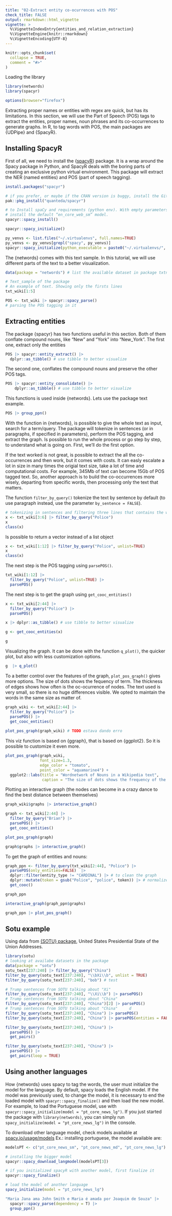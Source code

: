 ```yaml
---
title: "02-Extract entity co-ocurrences with POS"
check_title: FALSE
output: rmarkdown::html_vignette
vignette: >
  %\VignetteIndexEntry{entities_and_relation_extraction}
  %\VignetteEngine{knitr::rmarkdown}
  %\VignetteEncoding{UTF-8}
---
```


```r
knitr::opts_chunk$set(
  collapse = TRUE,
  comment = "#>"
)
```
Loading the library

```r
library(networds)
library(spacyr)
```
```r
options(browser="firefox")
```


Extracting proper names or entities with regex are quick, but has its limitations. 
In this section, we will use the Part of Speech (POS) tags to extract the entities, proper names, noun phrases and its co-occurrences to generate graphs.
In R, to tag words with POS, the main packages are {UDPipe} and {SpacyR}.

## Installing SpacyR
First of all, we need to install the {[spacyR](https://spacyr.quanteda.io/)} package.
It is a wrap around the Spacy package in Python, and SpacyR deals with the boring parts of creating an exclusive python virtual environment.
This package will extract the NER (named entities) and POS (part of speech tagging).

```r
install.packages("spacyr")

# if you prefer, or maybe if the CRAN version is buggy, install the GitHub one:
pak::pkg_install("quanteda/spacyr")

# to Install spaCy and requirements (python env). With empty parameters, it will
# install the default “en_core_web_sm” model.
spacyr::spacy_install()

spacyr::spacy_initialize()
```
```r
py_venvs <- list.files("~/.virtualenvs", full.names=TRUE)
py_venvs <- py_venvs[grepl("spacy", py_venvs)]
spacyr::spacy_initialize(python_executable = paste0("~/.virtualenvs/", py_venvs, "/bin/python"))
```

The {networds} comes with this text sample. In this tutorial, we will use different parts of the text to a better visualization.

```r
data(package = "networds") # list the available dataset in package txtnet
```
```r
# Text_sample of the package
# An example of text. Showing only the firsts lines
txt_wiki[1:5]

POS <- txt_wiki |> spacyr::spacy_parse()
# parsing the POS tagging in it
```

## Extracting entities

The package {spacyr} has two functions useful in this section.
Both of them conflate compound nouns, like "New" and "York" into "New_York".
The first one, extract only the entities

```r
POS |> spacyr::entity_extract() |> 
  dplyr::as_tibble() # use tibble to better visualize
```

The second one, conflates the compound nouns and preserve the other POS tags.

```r
POS |> spacyr::entity_consolidate() |> 
    dplyr::as_tibble() # use tibble to better visualize
```

This functions is used inside {networds}.
Lets use the package text example. 
<!-- You can use whatever you want. -->

```r
POS |> group_ppn()
```

With the function in {networds}, is possible to give the whole text as input, search for a term/query. The package will tokenize in sentences (or in paragraphs, if specified in parameters), perform the POS tagging, and extract the graph. Is possible to run the whole process or go step by step, to understand what is going on. First, we'll do the first option.

If the text worked is not great, is possible to extract the all the co-occurrences and then work, but it comes with costs. 
It can easly escalate a lot in size in many times the origial text size, take a lot of time and computational costs.
For example, 345Mb of text can become 15Gb of POS tagged text.
So, another approach is to build the co-occurrences more wisely, departing from specific words, then processing only the text that matters.

The function `filter_by_query()` tokenize the text by sentence by default (to use paragraph instead, use the parameter  `by_sentence = FALSE`).

```r
# tokenizing in sentences and filtering three lines that contains the word "police"
x <- txt_wiki[3:6] |> filter_by_query("Police")
x
class(x)
```

Is possible to return a vector instead of a list object

```r
x <- txt_wiki[1:12] |> filter_by_query("Police", unlist=TRUE)
x
class(x)
```

The next step is the POS tagging using `parsePOS()`. 

```r
txt_wiki[1:12] |> 
  filter_by_query("Police", unlist=TRUE) |>
  parsePOS() 
```

The next step is to get the graph using `get_cooc_entities()`

```r
x <- txt_wiki[2:44] |> 
  filter_by_query("Police") |>
  parsePOS()

x |> dplyr::as_tibble() # use tibble to better visualize

g <- get_cooc_entities(x)

g
```


Visualizing the graph. It can be done with the function `q_plot()`, the quicker plot, but also with less customization options.

```r
g  |> q_plot()
```

To a better control over the features of the graph, `plot_pos_graph()` gives more options.
The size of dots shows the fequency of term. The thickness of edges shows how often is the oc-ocurrence of nodes.
The text used is very small, so there is no huge differences visible.
We opted to maintain the words in the same size as matter of.


```r
graph_wiki <- txt_wiki[2:44] |> 
  filter_by_query("Police") |> 
  parsePOS() |>
  get_cooc_entities()  
  
plot_pos_graph(graph_wiki) # TODO estava dando erro
```

This viz function is based on {ggraph}, that is based on {ggplot2}. So it is possible to customize it even more.

```r
plot_pos_graph(graph_wiki, 
               font_size=1.3,
               edge_color = "tomato", 
               point_color = "aquamarine4") +
  ggplot2::labs(title = "Wordnetwork of Nouns in a Wikipedia text",
                caption = "The size of dots shows the frequency of the term.")
```


Plotting an interactive graph
(the nodes can become in a crazy dance to find the best distance between themselves)
<!-- era graph_wiki$edges |> viz_graph() -->

```r
graph_wiki$graphs |> interactive_graph()
```


```r
graph <- txt_wiki[2:44] |> 
  filter_by_query("Brian") |> 
  parsePOS() |>
  get_cooc_entities() 

plot_pos_graph(graph)
```


```r
graph$graphs |> interactive_graph()
```

To get the graph of entities and nouns:

```r
graph_ppn <- filter_by_query(txt_wiki[2:44], "Police") |> 
  parsePOS(only_entities=FALSE)  |> 
  dplyr::filter(entity_type != "CARDINAL") |> # to clean the graph
  dplyr::mutate(token = gsub("Police", "police", token)) |> # normalize the term "police"
  get_cooc()

graph_ppn
```


```r
interactive_graph(graph_ppn$graphs)
```



```r
graph_ppn |> plot_pos_graph()
```

## Sotu example

Using data from [{SOTU} package](https://cran.r-project.org/web/packages/sotu/index.html),  United States Presidential State of the Union Addresses.

```r
library(sotu)
# looking at availabe datasets in the package
data(package = "sotu")
sotu_text[237:240] |> filter_by_query("China")
filter_by_query(sotu_text[237:240], "\\bXi\\b", unlist = TRUE)
filter_by_query(sotu_text[237:240], "bob") # test

# Trump sentences from SOTU talking about "Xi"
filter_by_query(sotu_text[237:240], "\\Xi\\b") |> parsePOS()               
# Trump sentences from SOTU talking about "China"                          
filter_by_query(sotu_text[237:240], "China")[2] |> parsePOS()              
# Trump sentences from SOTU talking about "China"     d                    
filter_by_query(sotu_text[237:240], "China") |> parsePOS()                 
filter_by_query(sotu_text[237:240], "China") |> parsePOS(entities = FALSE) 

filter_by_query(sotu_text[237:240], "China") |> 
  parsePOS() |>                                 
  get_pairs()

filter_by_query(sotu_text[237:240], "China") |> 
  parsePOS() |>                                 
  get_pairs(loop = TRUE)                        

```

## Using another languages

How {networds} uses spacy to tag the words, the user must initialize the model for the language.
By default, spacy loads the English model. If the model was previously used, to change the model, it is necessary to end the loaded model with `spacyr::spacy_finalize()` and then load the new model. 
For example, to load the Portuguese model, use with `spacyr::spacy_initialize(model = "pt_core_news_lg")`.
If you just started the package with `library(networds)`, you can simply run  `spacy_initialize(model = "pt_core_news_lg")` in the console.


To download other language model, check models available at [spacy.io/usage/models](https://spacy.io/usage/models)
Ex.: installing portuguese, the model available are:

```r
modelsPT <- c("pt_core_news_sm", "pt_core_news_md", "pt_core_news_lg")

# installing the bigger model
spacyr::spacy_download_langmodel(modelsPT[3])
```

```r
# if you initialized spacyR with another model, first finalize it
spacyr::spacy_finalize()

# load the model of another language
spacy_initialize(model = "pt_core_news_lg")

"Maria Jana ama John Smith e Maria é amada por Joaquim de Souza" |>
  spacyr::spacy_parse(dependency = T) |>
  group_ppn()
```

